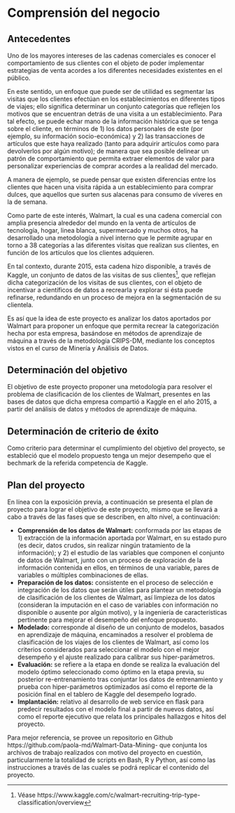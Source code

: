 # Comprensión del negocio

## Antecedentes

Uno de los mayores intereses de las cadenas comerciales es conocer el comportamiento de sus clientes con el objeto de poder implementar estrategias de venta acordes a los diferentes necesidades existentes en el público. 

En este sentido, un enfoque que puede ser de utilidad es segmentar las visitas que los clientes efectúan en los establecimientos en diferentes tipos de viajes; ello significa determinar un conjunto categorías que reflejen los motivos que se encuentran detrás de una visita a un establecimiento. Para tal efecto, se puede echar mano de la información histórica que se tenga sobre el cliente, en términos de 1) los datos personales de este (por ejemplo, su información socio-económica) y 2) las transacciones de artículos que este haya realizado (tanto para adquirir artículos como para devolverlos por algún motivo); de manera que sea posible delinear un patrón de comportamiento que permita extraer elementos de valor para personalizar experiencias de comprar acordes a la realidad del mercado.

A manera de ejemplo, se puede pensar que existen diferencias entre los clientes que hacen una visita rápida a un establecimiento para comprar dulces, que aquellos que surten sus alacenas para consumo de víveres en la de semana.

Como parte de este interés, Walmart, la cual es una cadena comercial con amplia presencia alrededor del mundo en la venta de artículos de tecnología, hogar, linea blanca, supermercado y muchos otros, ha desarrollado una metodología a nivel interno que le permite agrupar en torno a 38 categorías a las diferentes visitas que realizan sus clientes, en función de los artículos que los clientes adquieren.

En tal contexto, durante 2015, esta cadena hizo disponible, a través de Kaggle, un conjunto de datos de las visitas de sus clientes[^1], que reflejan dicha categorización de los visitas de sus clientes, con el objeto de incentivar a científicos de datos a recrearla y explorar si ésta puede refinarse, redundando en un proceso de mejora en la segmentación de su clientela. 

Es así que la idea de este proyecto es analizar los datos aportados por Walmart para proponer un enfoque que permita recrear la categorización hecha por esta empresa, basándose en métodos de aprendizaje de máquina a través de la metodología CRIPS-DM, mediante los conceptos vistos en el curso de Minería y Análisis de Datos.

[^1]: Véase https://www.kaggle.com/c/walmart-recruiting-trip-type-classification/overview


## Determinación del objetivo

El objetivo de este proyecto proponer una metodología para resolver el problema de clasificación de los clientes de Walmart, presentes en las bases de datos que dicha empresa compartió a Kaggle en el año 2015, a partir del análisis de datos y métodos de aprendizaje de máquina.
 
## Determinación de criterio de éxito

Como criterio para determinar el cumplimiento del objetivo del proyecto, se estableció que el modelo propuesto tenga un mejor desempeño que el bechmark de la referida competencia de Kaggle. 

## Plan del proyecto

En línea con la exposición previa, a continuación se presenta el plan de proyecto para lograr el objetivo de este proyecto, mismo que se llevará a cabo a través de las fases que se describen, en alto nivel, a continuación:

* **Comprensión de los datos de Walmart:** conformada por las etapas de 1) extracción de la información aportada por Walmart, en su estado puro (es decir, datos crudos, sin realizar ningún tratamiento de la información); y 2) el estudio de las variables que componen el conjunto de datos de Walmart, junto con un proceso de exploración de la información contenida en ellos, en términos de una variable, pares de variables o múltiples combinaciones de ellas.
* **Preparación de los datos:** consistente en el proceso de selección e integración de los datos que serán útiles para plantear un metodología de clasificación de los clientes de Walmart, así limpieza de los datos (consideran la imputación en el caso de variables con información no disponible o ausente por algún motivo), y la ingeniería de características pertinente para mejorar el desempeño del enfoque propuesto.
* **Modelado:** corresponde al diseño de un conjunto de modelos, basados en aprendizaje de máquina, encaminados a resolver el problema de clasificación de los viajes de los clientes de Walmart, así como los criterios considerados para seleccionar el modelo con el mejor desempeño y el ajuste realizado para calibrar sus hiper-parámetros.
* **Evaluación:** se refiere a la etapa en donde se realiza la evaluación del modelo óptimo seleccionado como óptimo en la etapa previa, su posterior re-entrenamiento tras conjuntar los datos de entrenamiento y prueba con hiper-parámetros optimizados así como el reporte de la posición final en el tablero de Kaggle del desempeño logrado.
* **Implantación:** relativo al desarrollo de web service en flask para predecir resultados con el modelo final a partir de nuevos datos, así como el reporte ejecutivo que relata los principales hallazgos e hitos del proyecto.

Para mejor referencia, se provee un repositorio en Github https://github.com/paola-md/Walmart-Data-Mining- que conjunta los archivos de trabajo realizados con motivo del proyecto en cuestión, particularmente la totalidad de scripts en Bash, R y Python, así como las instrucciones a través de las cuales se podrá replicar el contenido del proyecto.
